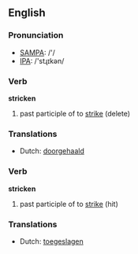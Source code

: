 ==English==

===Pronunciation===
*[[w:SAMPA|SAMPA]]: /'/
*[[w:IPA|IPA]]: /'stɻɪkən/

===Verb===
'''stricken'''

# past participle of to [[strike]] (delete)

===Translations===
*Dutch: [[doorgehaald]]

===Verb===
'''stricken'''

# past participle of to [[strike]] (hit)

===Translations===
*Dutch: [[toegeslagen]]